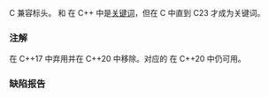 {{cpp/header/title|cstdalign|stdalign.h|notes={{mark c++11}}{{mark until c++20}}|notes2={{mark c++11}}}}
{{cpp/header/navbar}}
{{cpp/header/c}}

C 兼容标头。{{c/core|alignas}} 和 {{c/core|alignof}} 在 C++ 中是[[cpp/keyword|关键词]]，但在 C 中直到 C23 才成为关键词。

{{dsc begin}}
{{dsc h1|宏}}
{{dsc inc|cpp/types/dsc alignas_is_defined}}
{{dsc inc|cpp/types/dsc alignof_is_defined}}
{{dsc end}}

===注解===
{{tt|cstdalign}} 在 C++17 中弃用并在 C++20 中移除。对应的 {{header|stdalign.h|lang=c}} 在 C++20 中仍可用。

===缺陷报告===
{{dr list begin}}
{{dr list item|wg=lwg|dr=3827|std=C++11|before=C 程序从 C23 起不再需要兼容性宏 {{tt|__alignas_is_defined}}|after=在 C++ 中弃用该宏}}
{{dr list end}}

{{langlinks|de|es|en|ja|ru}}